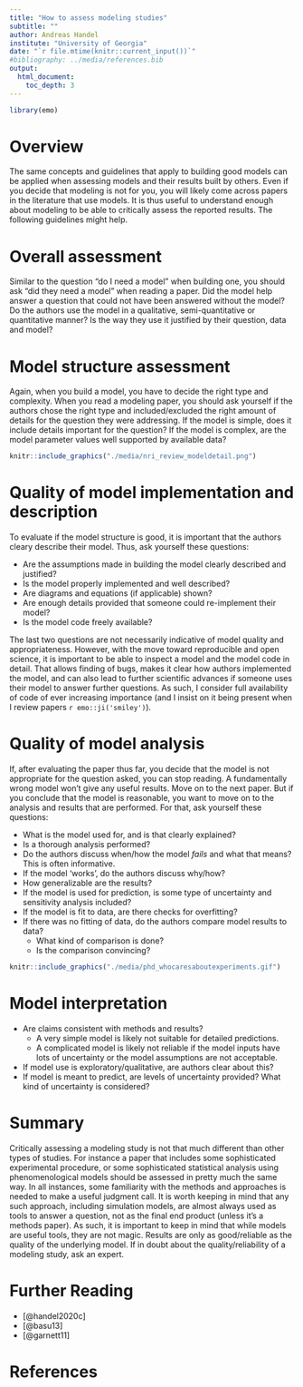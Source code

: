 ```yaml
---
title: "How to assess modeling studies"
subtitle: ""
author: Andreas Handel
institute: "University of Georgia"
date: "`r file.mtime(knitr::current_input())`"
#bibliography: ../media/references.bib
output: 
  html_document:
    toc_depth: 3
---
```


```r
library(emo)
```


# Overview
The same concepts and guidelines that apply to building good models can be applied when assessing models and their results built by others. Even if you decide that modeling is not for you, you will likely come across papers in the literature that use models. It is thus useful to understand enough about modeling to be able to critically assess the reported results. The following guidelines might help.


# Overall assessment

Similar to the question "do I need a model" when building one, you should ask "did they need a model" when reading a paper. Did the model help answer a question that could not have been answered without the model? Do the authors use the model in a qualitative, semi-quantitative or quantitative manner? Is the way they use it justified by their question, data and model?


# Model structure assessment

Again, when you build a model, you have to decide the right type and complexity. When you read a modeling paper, you should ask yourself if the authors chose the right type and included/excluded the right amount of details for the question they were addressing. If the model is simple, does it include details important for the question? If the model is complex, are the model parameter values well supported by available data? 


```r
knitr::include_graphics("./media/nri_review_modeldetail.png")
```


# Quality of model implementation and description
To evaluate if the model structure is good, it is important that the authors cleary describe their model. Thus, ask yourself these questions:

* Are the assumptions made in building the model clearly described and justified?
* Is the model properly implemented and well described?
* Are diagrams and equations (if applicable) shown?
* Are enough details provided that someone could re-implement their model?
* Is the model code freely available?

The last two questions are not necessarily indicative of model quality and appropriateness. However, with the move toward reproducible and open science, it is important to be able to inspect a model and the model code in detail. That allows finding of bugs, makes it clear how authors implemented the model, and can also lead to further scientific advances if someone uses their model to answer further questions. As such, I consider full availability of code of ever increasing importance (and I insist on it being present when I review papers `r emo::ji('smiley')`).


# Quality of model analysis

If, after evaluating the paper thus far, you decide that the model is not appropriate for the question asked, you can stop reading. A fundamentally wrong model won't give any useful results. Move on to the next paper. But if you conclude that the model is reasonable, you want to move on to the analysis and results that are performed. For that, ask yourself these questions:

* What is the model used for, and is that clearly explained?
* Is a thorough analysis performed?
* Do the authors discuss when/how the model _fails_ and what that means? This is often informative.
* If the model 'works', do the authors discuss why/how?
* How generalizable are the results?  
* If the model is used for prediction, is some type of uncertainty and sensitivity analysis included?
* If the model is fit to data, are there checks for overfitting? 
* If there was no fitting of data, do the authors compare model results to data?
  * What kind of comparison is done?
  * Is the comparison convincing?

```r
knitr::include_graphics("./media/phd_whocaresaboutexperiments.gif")
```


# Model interpretation

* Are claims consistent with methods and results?
  * A very simple model is likely not suitable for detailed predictions.
  * A complicated model is likely not reliable if the model inputs have lots of uncertainty or the model assumptions are not acceptable.
* If model use is exploratory/qualitative, are authors clear about this?
* If model is meant to predict, are levels of uncertainty provided? What kind of uncertainty is considered? 


# Summary 
Critically assessing a modeling study is not that much different than other types of studies. For instance a paper that includes some sophisticated experimental procedure, or some sophisticated statistical analysis using phenomenological models should be assessed in pretty much the same way. In all instances, some familiarity with the methods and approaches is needed to make a useful judgment call. It is worth keeping in mind that any such approach, including simulation models, are almost always used as tools to answer a question, not as the final end product (unless it's a methods paper). As such, it is important to keep in mind that while models are useful tools, they are not magic. Results are only as good/reliable as the quality of the underlying model. If in doubt about the quality/reliability of a modeling study, ask an expert.


# Further Reading
* [@handel2020c]
* [@basu13] 
* [@garnett11]


# References

